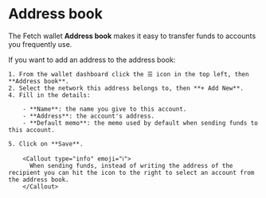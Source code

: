 
# Address book

The Fetch wallet **Address book** makes it easy to transfer funds to accounts you frequently use.

If you want to add an address to the address book:

    1. From the wallet dashboard click the ☰ icon in the top left, then **Address book**.
    2. Select the network this address belongs to, then **+ Add New**.
    4. Fill in the details:

        - **Name**: the name you give to this account.
        - **Address**: the account's address.
        - **Default memo**: the memo used by default when sending funds to this account.

    5. Click on **Save**.

        <Callout type="info" emoji="ℹ️">
          When sending funds, instead of writing the address of the recipient you can hit the icon to the right to select an account from the address book.
        </Callout>
